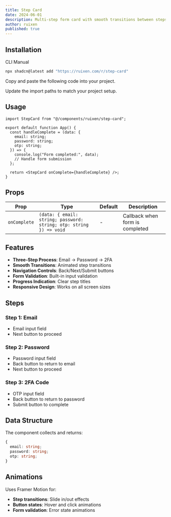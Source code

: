 ```yaml
---
title: Step Card
date: 2024-06-01
description: Multi-step form card with smooth transitions between steps
author: ruixen
published: true
---
```


<ComponentPreview name="step-card-demo" category="forms" />

## Installation

<Tabs defaultValue="cli">

<TabsList>
  <TabsTrigger value="cli">CLI</TabsTrigger>
  <TabsTrigger value="manual">Manual</TabsTrigger>
</TabsList>
<TabsContent value="cli">

```bash
npx shadcn@latest add "https://ruixen.com/r/step-card"
```

</TabsContent>

<TabsContent value="manual">

<Steps>

<Step>Copy and paste the following code into your project.</Step>

<ComponentSource name="step-card" />

<Step>Update the import paths to match your project setup.</Step>

</Steps>

</TabsContent>

</Tabs>

## Usage

```tsx
import StepCard from "@/components/ruixen/step-card";

export default function App() {
  const handleComplete = (data: {
    email: string;
    password: string;
    otp: string;
  }) => {
    console.log("Form completed:", data);
    // Handle form submission
  };

  return <StepCard onComplete={handleComplete} />;
}
```

## Props

| Prop         | Type                                                               | Default | Description                     |
| ------------ | ------------------------------------------------------------------ | ------- | ------------------------------- |
| `onComplete` | `(data: { email: string; password: string; otp: string }) => void` | -       | Callback when form is completed |

## Features

- **Three-Step Process**: Email → Password → 2FA
- **Smooth Transitions**: Animated step transitions
- **Navigation Controls**: Back/Next/Submit buttons
- **Form Validation**: Built-in input validation
- **Progress Indication**: Clear step titles
- **Responsive Design**: Works on all screen sizes

## Steps

### Step 1: Email

- Email input field
- Next button to proceed

### Step 2: Password

- Password input field
- Back button to return to email
- Next button to proceed

### Step 3: 2FA Code

- OTP input field
- Back button to return to password
- Submit button to complete

## Data Structure

The component collects and returns:

```typescript
{
  email: string;
  password: string;
  otp: string;
}
```

## Animations

Uses Framer Motion for:

- **Step transitions**: Slide in/out effects
- **Button states**: Hover and click animations
- **Form validation**: Error state animations
